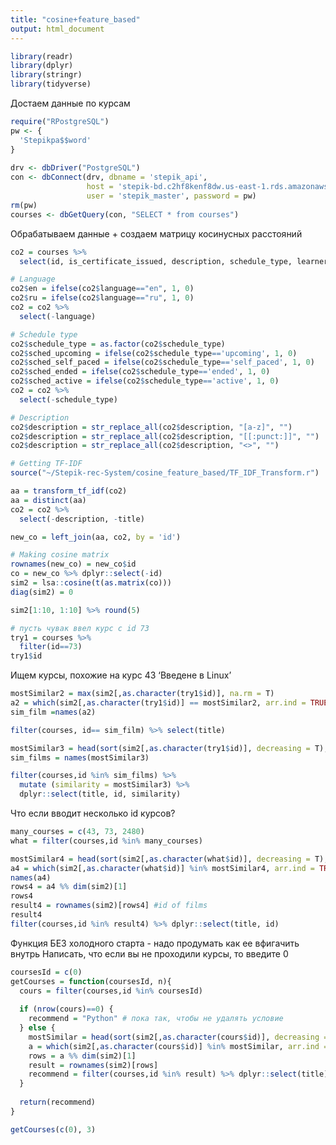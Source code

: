 ```yaml
---
title: "cosine+feature_based"
output: html_document
---
```


```r
library(readr)
library(dplyr)
library(stringr)
library(tidyverse)
```

Достаем данные по курсам

```r
require("RPostgreSQL")
pw <- {
  'Stepikpa$$word'
}
 
drv <- dbDriver("PostgreSQL")
con <- dbConnect(drv, dbname = 'stepik_api',
                 host = 'stepik-bd.c2hf8kenf8dw.us-east-1.rds.amazonaws.com', port = 5432,
                 user = 'stepik_master', password = pw)
rm(pw)
courses <- dbGetQuery(con, "SELECT * from courses")
```

Обрабатываем данные + создаем матрицу косинусных расстояний

```r
co2 = courses %>%
  select(id, is_certificate_issued, description, schedule_type, learners_count, quizzes_count, time_to_complete, language, title, is_paid)

# Language
co2$en = ifelse(co2$language=="en", 1, 0)
co2$ru = ifelse(co2$language=="ru", 1, 0)
co2 = co2 %>%
  select(-language)

# Schedule type
co2$schedule_type = as.factor(co2$schedule_type)
co2$sched_upcoming = ifelse(co2$schedule_type=='upcoming', 1, 0)
co2$sched_self_paced = ifelse(co2$schedule_type=='self_paced', 1, 0)
co2$sched_ended = ifelse(co2$schedule_type=='ended', 1, 0)
co2$sched_active = ifelse(co2$schedule_type=='active', 1, 0)
co2 = co2 %>%
  select(-schedule_type)

# Description
co2$description = str_replace_all(co2$description, "[a-z]", "")
co2$description = str_replace_all(co2$description, "[[:punct:]]", "")
co2$description = str_replace_all(co2$description, "<>", "")

# Getting TF-IDF
source("~/Stepik-rec-System/cosine_feature_based/TF_IDF_Transform.r")

aa = transform_tf_idf(co2)
aa = distinct(aa)
co2 = co2 %>%
  select(-description, -title)

new_co = left_join(aa, co2, by = 'id')

# Making cosine matrix
rownames(new_co) = new_co$id
co = new_co %>% dplyr::select(-id)
sim2 = lsa::cosine(t(as.matrix(co)))
diag(sim2) = 0
```

```r
sim2[1:10, 1:10] %>% round(5)
```

```r
# пусть чувак ввел курс с id 73
try1 = courses %>%
  filter(id==73)
try1$id
```

Ищем курсы, похожие на курс 43 'Введене в Linux'
```r
mostSimilar2 = max(sim2[,as.character(try1$id)], na.rm = T)
a2 = which(sim2[,as.character(try1$id)] == mostSimilar2, arr.ind = TRUE)
sim_film =names(a2)
```

```r
filter(courses, id== sim_film) %>% select(title)
```

```r
mostSimilar3 = head(sort(sim2[,as.character(try1$id)], decreasing = T), n = 3)
sim_films = names(mostSimilar3)
```

```r
filter(courses,id %in% sim_films) %>% 
  mutate (similarity = mostSimilar3) %>%
  dplyr::select(title, id, similarity)
```

Что если вводит несколько id курсов?
```r
many_courses = c(43, 73, 2480)
what = filter(courses,id %in% many_courses)
```

```r
mostSimilar4 = head(sort(sim2[,as.character(what$id)], decreasing = T), n = 5)
a4 = which(sim2[,as.character(what$id)] %in% mostSimilar4, arr.ind = TRUE)
names(a4)
rows4 = a4 %% dim(sim2)[1]
rows4
result4 = rownames(sim2)[rows4] #id of films
result4
filter(courses,id %in% result4) %>% dplyr::select(title, id)
```

Функция БЕЗ холодного старта - надо продумать как ее вфигачить внутрь
Написать, что если вы не проходили курсы, то введите 0
```r
coursesId = c(0)
getCourses = function(coursesId, n){
  cours = filter(courses,id %in% coursesId)
  
  if (nrow(cours)==0) {
    recommend = "Python" # пока так, чтобы не удалять условие
  } else {
    mostSimilar = head(sort(sim2[,as.character(cours$id)], decreasing = T), n)
    a = which(sim2[,as.character(cours$id)] %in% mostSimilar, arr.ind = TRUE)
    rows = a %% dim(sim2)[1]
    result = rownames(sim2)[rows]
    recommend = filter(courses,id %in% result) %>% dplyr::select(title)
  }
  
  return(recommend)
}
```

```r
getCourses(c(0), 3)
```
